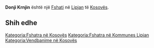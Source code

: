 {{Fshat në Kosovës
 | Emri                = Donji Krnjin
 | EmriAlt                = Doni Krnin,Donji Krnjin,Kernin i Poshtem,Kernin i Ulet,Kernjini i Poshtem,Kernjini i Ulte,Kernjinji i Poshtem,Kërnin i Poshtëm,Kërnin i Ulët,Kërnjini i Poshtëm,Kërnjini i Ultë,Kërnjinji i Poshtëm,Доњи Крњин
 | Emri (Rasa dhanore) = 
 | Figura              = 
 | Shteti              = Kosovës
 | Komuna              = Lipjan
 | Kodi postar         = 
 | Sipërfaqja          = 

 | Popullsia           = 

 | Regj. i popullsisë  = 
 | Dend. e popullsisë  = 
 | Faqja zyrtare       = 
 <!--- Koordinatat ----> 
 | Gjerësia            = 43.13361
 | Gjatësia            = 20.74944
 | Lartësia            = 
}}
'''Donji Krnjin''' është një [[Fshati]] në [[Lipjan]] të [[Kosovës]].

<!-- == Gjeografia == -->
<!-- == Historia == -->
<!-- == Demografia == -->
== Shih edhe ==
{{Komuna Lipjan}}
{{Kosovo-Administrata-Cung}}

[[Kategoria:Fshatra në Kosovës]]
[[Kategoria:Fshatra në Kommunes Lipjan]]
[[Kategoria:Vendbanime në Kosovës]]